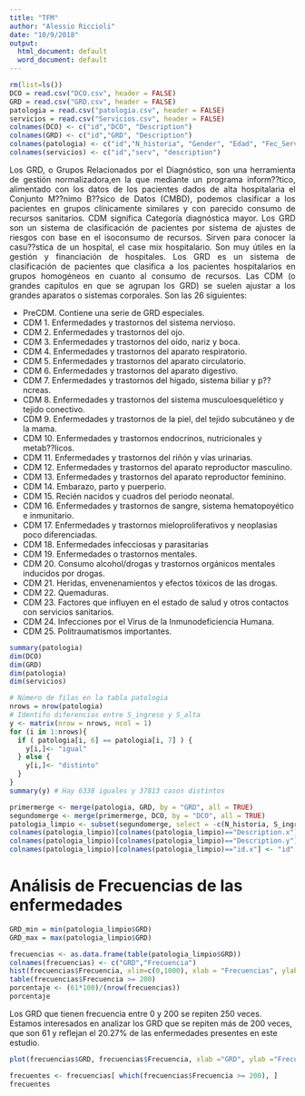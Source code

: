 ```yaml
---
title: "TFM"
author: "Alessio Riccioli"
date: "10/9/2018"
output:
  html_document: default
  word_document: default
---
```


```r
rm(list=ls())
DCO = read.csv("DCO.csv", header = FALSE)
GRD = read.csv("GRD.csv", header = FALSE)
patologia = read.csv("patologia.csv", header = FALSE)
servicios = read.csv("Servicios.csv", header = FALSE)
colnames(DCO) <- c("id","DCO", "Description")
colnames(GRD) <- c("id","GRD", "Description")
colnames(patologia) <- c("id","N_historia", "Gender", "Edad", "Fec_Serv", "S_ingreso", "S_alta", "GRD", "Severidad", "Version_Grd", "Cdm", "Peso_Grd", "DCO")
colnames(servicios) <- c("id","serv", "description")

```
<div style="text-align: justify"> Los GRD, o Grupos Relacionados por el Diagnóstico, son una herramienta de gestión normalizadora,en la que mediante un programa inform??tico, alimentado con los datos de los pacientes dados de alta hospitalaria el Conjunto M??nimo B??sico de Datos (CMBD), podemos clasificar a los pacientes en grupos clínicamente similares y con parecido consumo de recursos sanitarios.
CDM significa Categoría diagnóstica mayor.
Los GRD son un sistema de clasificación de pacientes por sistema de ajustes de riesgos con base en el isoconsumo de recursos. Sirven para conocer la casu??stica de un hospital, el case mix hospitalario. Son muy útiles en la gestión y financiación de hospitales. Los GRD es un sistema de clasificación de pacientes que clasifica a los pacientes hospitalarios
en grupos homogéneos en cuanto al consumo de recursos.
Las CDM (o grandes capítulos en que se agrupan los GRD) se suelen ajustar a los grandes aparatos o sistemas corporales. Son las 26 siguientes: </div>

* PreCDM. Contiene una serie de GRD especiales.
* CDM 1. Enfermedades y trastornos del sistema nervioso.
* CDM 2. Enfermedades y trastornos del ojo.
* CDM 3. Enfermedades y trastornos del oído, nariz y boca.
* CDM 4. Enfermedades y trastornos del aparato respiratorio.
* CDM 5. Enfermedades y trastornos del aparato circulatorio.
* CDM 6. Enfermedades y trastornos del aparato digestivo.
* CDM 7. Enfermedades y trastornos del higado, sistema biliar y p??ncreas.
* CDM 8. Enfermedades y trastornos del sistema musculoesquelético y tejido conectivo.
* CDM 9. Enfermedades y trastornos de la piel, del tejido subcutáneo y de la mama.
* CDM 10. Enfermedades y trastornos endocrinos, nutricionales y metab??licos.
* CDM 11. Enfermedades y trastornos del riñón y vías urinarias.
* CDM 12. Enfermedades y trastornos del aparato reproductor masculino.
* CDM 13. Enfermedades y trastornos del aparato reproductor feminino.
* CDM 14. Embarazo, parto y puerperio.
* CDM 15. Recién nacidos y cuadros del periodo neonatal.
* CDM 16. Enfermedades y trastornos de sangre, sistema hematopoyético e inmunitario.
* CDM 17. Enfermedades y trastornos mieloproliferativos y neoplasias poco diferenciadas.
* CDM 18. Enfermedades infecciosas y parasitarias
* CDM 19. Enfermedades o trastornos mentales.
* CDM 20. Consumo alcohol/drogas y trastornos orgánicos mentales inducidos por drogas.
* CDM 21. Heridas, envenenamientos y efectos tóxicos de las drogas.
* CDM 22. Quemaduras.
* CDM 23. Factores que influyen en el estado de salud y otros contactos con servicios sanitarios.
* CDM 24. Infecciones por el Virus de la Inmunodeficiencia Humana.
* CDM 25. Politraumatismos importantes.

```r
summary(patologia)
dim(DCO)
dim(GRD)
dim(patologia)
dim(servicios)

# Número de filas en la tabla patologia
nrows = nrow(patologia)
# Identifo diferencias entre S_ingreso y S_alta
y <- matrix(nrow = nrows, ncol = 1)
for (i in 1:nrows){
  if ( patologia[i, 6] == patologia[i, 7] ) {
    y[i,]<- "igual"
  } else {
    y[i,]<- "distinto"
  }
}
summary(y) # Hay 6338 iguales y 37813 casos distintos

primermerge <- merge(patologia, GRD, by = "GRD", all = TRUE)
segundomerge <- merge(primermerge, DCO, by = "DCO", all = TRUE)
patologia_limpio <- subset(segundomerge, select = -c(N_historia, S_ingreso, S_alta, Version_Grd, Cdm, Peso_Grd, id.y, id))
colnames(patologia_limpio)[colnames(patologia_limpio)=="Description.x"] <- "Descripcion_GRD"
colnames(patologia_limpio)[colnames(patologia_limpio)=="Description.y"] <- "Descripcion_DCO"
colnames(patologia_limpio)[colnames(patologia_limpio)=="id.x"] <- "id"
```

# Análisis de Frecuencias de las enfermedades

```r

GRD_min = min(patologia_limpio$GRD)
GRD_max = max(patologia_limpio$GRD)

frecuencias <- as.data.frame(table(patologia_limpio$GRD))
colnames(frecuencias) <- c("GRD","Frecuencia")
hist(frecuencias$Frecuencia, xlim=c(0,1000), xlab = "Frecuencias", ylab = "Repeticiones")
table(frecuencias$Frecuencia >= 200)
porcentaje <- (61*100)/(nrow(frecuencias))
porcentaje

```

Los GRD que tienen frecuencia entre 0 y 200 se repiten 250 veces. Estamos interesados en analizar los GRD que se repiten más de 200 veces, que son 61 y reflejan el 20.27% de las enfermedades presentes en este estudio.

```r
plot(frecuencias$GRD, frecuencias$Frecuencia, xlab ="GRD", ylab ="Frecuencia", main ="Grafico de frecuencias")

frecuentes <- frecuencias[ which(frecuencias$Frecuencia >= 200), ]
frecuentes

```

